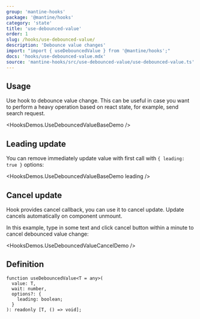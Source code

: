 ```yaml
---
group: 'mantine-hooks'
package: '@mantine/hooks'
category: 'state'
title: 'use-debounced-value'
order: 1
slug: /hooks/use-debounced-value/
description: 'Debounce value changes'
import: "import { useDebouncedValue } from '@mantine/hooks';"
docs: 'hooks/use-debounced-value.mdx'
source: 'mantine-hooks/src/use-debounced-value/use-debounced-value.ts'
---
```



## Usage

Use hook to debounce value change.
This can be useful in case you want to perform a heavy operation based on react state,
for example, send search request.

<HooksDemos.UseDebouncedValueBaseDemo />

## Leading update

You can remove immediately update value with first call with `{ leading: true }` options:

<HooksDemos.UseDebouncedValueBaseDemo leading />

## Cancel update

Hook provides cancel callback, you can use it to cancel update.
Update cancels automatically on component unmount.

In this example, type in some text and click cancel button within a minute to cancel debounced value change:

<HooksDemos.UseDebouncedValueCancelDemo />

## Definition

```tsx
function useDebouncedValue<T = any>(
  value: T,
  wait: number,
  options?: {
    leading: boolean;
  }
): readonly [T, () => void];
```

